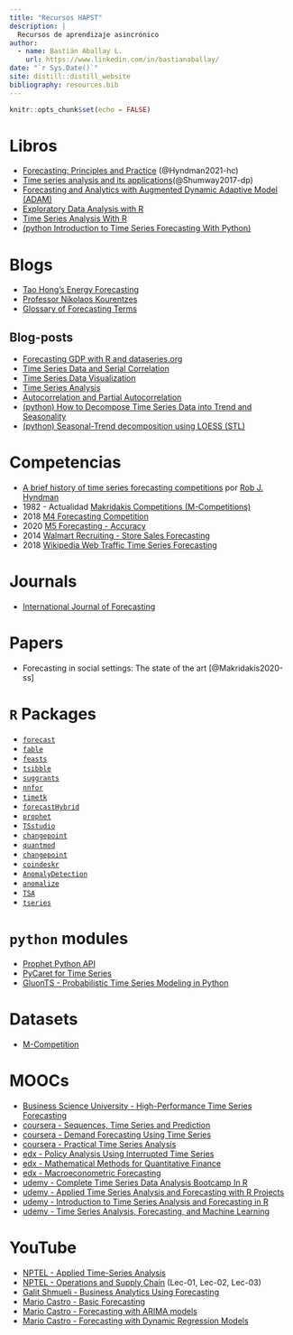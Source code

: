 ```yaml
---
title: "Recursos HAPST"
description: |
  Recursos de aprendizaje asincrónico
author:
  - name: Bastián Aballay L.
    url: https://www.linkedin.com/in/bastianaballay/
date: "`r Sys.Date()`"
site: distill::distill_website
bibliography: resources.bib
---
```


```r
knitr::opts_chunk$set(echo = FALSE)
```

# Libros

+ [Forecasting: Principles and Practice](https://otexts.com/fpp3/) (@Hyndman2021-hc)
+ [Time series analysis and its applications](https://www.stat.pitt.edu/stoffer/tsa4/index.html)(@Shumway2017-dp)
+ [Forecasting and Analytics with Augmented Dynamic Adaptive Model (ADAM)](https://openforecast.org/adam/)
+ [Exploratory Data Analysis with R](https://bookdown.org/rdpeng/exdata/)
+ [Time Series Analysis With R](https://nicolarighetti.github.io/Time-Series-Analysis-With-R/)
+ [(python Introduction to Time Series Forecasting With Python)](https://machinelearningmastery.com/introduction-to-time-series-forecasting-with-python/)

# Blogs

+ [Tao Hong's Energy Forecasting](http://blog.drhongtao.com/)
+ [Professor Nikolaos Kourentzes](https://kourentzes.com/forecasting/)
+ [Glossary of Forecasting Terms](https://robjhyndman.com/mwh3/FG4.pdf)

## Blog-posts

+ [Forecasting GDP with R and dataseries.org](http://www.christophsax.com/2017/05/02/forecasting-gdp/)
+ [Time Series Data and Serial Correlation](https://www.econometrics-with-r.org/14-2-tsdasc.html)
+ [Time Series Data Visualization](https://dcl-data-vis.stanford.edu/)
+ [Time Series Analysis](http://r-statistics.co/Time-Series-Analysis-With-R.html)
+ [Autocorrelation and Partial Autocorrelation](https://www.mathworks.com/help/econ/autocorrelation-and-partial-autocorrelation.html)
+ [(python) How to Decompose Time Series Data into Trend and Seasonality](https://machinelearningmastery.com/decompose-time-series-data-trend-seasonality/)
+ [(python) Seasonal-Trend decomposition using LOESS (STL) ](https://www.statsmodels.org/dev/examples/notebooks/generated/stl_decomposition.html)

# Competencias

+ [A brief history of time series forecasting competitions](https://robjhyndman.com/hyndsight/forecasting-competitions/) por [Rob J. Hyndman](https://robjhyndman.com/)
+ 1982 - Actualidad [Makridakis Competitions (M-Competitions) ](https://en.wikipedia.org/wiki/Makridakis_Competitions)
+ 2018 [M4 Forecasting Competition](ttps://forecasters.org/blog/2017/11/10/m4-forecasting-competition/)
+ 2020 [M5 Forecasting - Accuracy](https://www.kaggle.com/c/m5-forecasting-accuracy/)
+ 2014 [Walmart Recruiting - Store Sales Forecasting](https://www.kaggle.com/c/walmart-recruiting-store-sales-forecasting)
+ 2018 [Wikipedia Web Traffic Time Series Forecasting](https://www.kaggle.com/c/web-traffic-time-series-forecasting/)

# Journals

+ [International Journal of Forecasting](https://forecasters.org/ijf/)

# Papers

+ Forecasting in social settings: The state of the art [@Makridakis2020-ss]

# `R` Packages

+ [`forecast`](https://cran.r-project.org/web/packages/forecast/index.html)
+ [`fable`](https://cran.r-project.org/web/packages/fable/index.html)
+ [`feasts`](https://cran.r-project.org/web/packages/feasts/index.html)
+ [`tsibble`](https://cran.r-project.org/web/packages/tsibble/index.html)
+ [`suggrants`](https://cran.r-project.org/web/packages/sugrrants/index.html)
+ [`nnfor`](https://cran.r-project.org/web/packages/nnfor/index.html)
+ [`timetk`](https://cran.r-project.org/web/packages/timetk/index.html)
+ [`forecastHybrid`](https://cran.r-project.org/web/packages/forecastHybrid/index.html)
+ [`prophet`](https://cran.r-project.org/web/packages/prophet/index.html)
+ [`TSstudio`](https://cran.r-project.org/web/packages/TSstudio/)
+ [`changepoint`](https://cran.r-project.org/web/packages/changepoint/index.html)
+ [`quantmod`](https://www.quantmod.com/)
+ [`changepoint`](https://cran.r-project.org/web/packages/changepoint/index.html)
+ [`coindeskr`](https://github.com/amrrs/coindeskr)
+ [`AnomalyDetection`](https://github.com/twitter/AnomalyDetection)
+ [`anomalize`](https://cran.r-project.org/web/packages/anomalize/index.html)
+ [`TSA`](https://cran.r-project.org/web/packages/TSA/index.html)
+ [`tseries`](https://cran.r-project.org/web/packages/tseries/index.html)

# `python` modules

+ [Prophet Python API](https://facebook.github.io/prophet/docs/quick_start.html#python-api) 
+ [PyCaret for Time Series](https://pycaret.readthedocs.io/en/time_series/api/time_series.html)
+ [GluonTS - Probabilistic Time Series Modeling in Python](https://facebook.github.io/prophet/docs/quick_start.html#python-api)

# Datasets

+ [M-Competition](https://forecasters.org/resources/time-series-data/m-competition/)

# MOOCs

+ [Business Science University - High-Performance Time Series Forecasting ](https://university.business-science.io/p/ds4b-203-r-high-performance-time-series-forecasting)
+ [coursera - Sequences, Time Series and Prediction](https://www.coursera.org/learn/tensorflow-sequences-time-series-and-prediction)
+ [coursera - Demand Forecasting Using Time Series](https://www.coursera.org/learn/demand-prediction-using-time-series)
+ [coursera - Practical Time Series Analysis](https://www.coursera.org/learn/practical-time-series-analysis)
+ [edx - Policy Analysis Using Interrupted Time Series](https://www.edx.org/course/policy-analysis-using-interrupted-time-series?index=product&queryID=1e4c350066762ecf3adb20d1c23ed9c6&position=4)
+ [edx - Mathematical Methods for Quantitative Finance](https://www.edx.org/course/mathematical-methods-for-quantitative-finance?index=product&queryID=1e4c350066762ecf3adb20d1c23ed9c6&position=2)
+ [edx - Macroeconometric Forecasting](https://www.edx.org/course/macroeconometric-forecasting-2?index=product&queryID=1e4c350066762ecf3adb20d1c23ed9c6&position=1)
+ [udemy - Complete Time Series Data Analysis Bootcamp In R ](https://www.udemy.com/course/complete-time-series-data-analysis-bootcamp-in-r/)
+ [udemy - Applied Time Series Analysis and Forecasting with R Projects ](https://www.udemy.com/course/r-applied-time-series-analysis-forecasting-r-projects-r-tutorials/)
+ [udemy - Introduction to Time Series Analysis and Forecasting in R ](https://www.udemy.com/course/time-series-analysis-and-forecasting-in-r/)
+ [udemy - Time Series Analysis, Forecasting, and Machine Learning ](https://www.udemy.com/course/time-series-analysis/) 

# YouTube

+ [NPTEL - Applied Time-Series Analysis](https://www.youtube.com/playlist?list=PLvOh309NvHlH0lVEyBFTv3oJ_TbDAWkP7)
+ [NPTEL - Operations and Supply Chain](https://www.youtube.com/watch?v=MbNmIZNy3qI&list=PL040D2F9406691BE6&index=4) (Lec-01, Lec-02, Lec-03)
+ [Galit Shmueli - Business Analytics Using Forecasting](https://www.youtube.com/watch?v=y5HG8ZQ_mfE&list=PLoK4oIB1jeK0LHLbZW3DTT05e4srDYxFq)
+ [Mario Castro - Basic Forecasting](https://www.youtube.com/watch?v=RrRQq0OkRcI&list=PLvO5R9cL9m4QkpZCTXFjPwT3ZJvUZgN3o)
+ [Mario Castro - Forecasting with ARIMA models](https://www.youtube.com/watch?v=gl4zWosvQJg&list=PLvO5R9cL9m4QFb428_oryDTeCyJHm8vb_)
+ [Mario Castro - Forecasting with Dynamic Regression Models](https://www.youtube.com/watch?v=ZE393XLAmu8&list=PLvO5R9cL9m4Qe8Ie99QVvSt-igcEa5Dii)